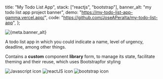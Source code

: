   title: "My Todo List App",
  stack: ["reactjs", "bootstrap"],
  banner_alt: "my todo list app project banner",
  demo: "https://my-todo-list-app-gamma.vercel.app/",
  code: "https://github.com/JoseAPeralta/my-todo-list-app",
};

<picture>
  <Image
    src={Banner}
    width={600}
    height={300}
    style={{ height: "300px" }}
    alt={meta.banner_alt}
    placerholder="blur"
  />
</picture>

<Flex pt="22px"></Flex>

A todo list app in which you could indicate a name, level of urgency, deadline, among other things.

Contains a **custom** component **library** form, to manage its state, facilitate theming and their reuse, which uses
Bootstrapfor styling

<Flex as="section" pt="14px" gap="6" wrap="wrap">
  <Image
    src="/images/icons/javascript.svg"
    width={32}
    height={32}
    alt="Javascript icon"
  />
  <Image
    src="/images/icons/reactjs.svg"
    width={32}
    height={32}
    alt="reactJS icon"
  />
  <Image
    src="/images/icons/bootstrap.svg"
    width={40}
    height={32}
    alt="bootstrap icon"
  />

</Flex>

